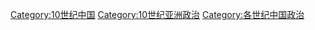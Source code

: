 [[Category:10世纪中国|Category:10世纪中国]]
[[Category:10世纪亚洲政治‎|Category:10世纪亚洲政治‎]]
[[Category:各世纪中国政治|Category:各世纪中国政治]]